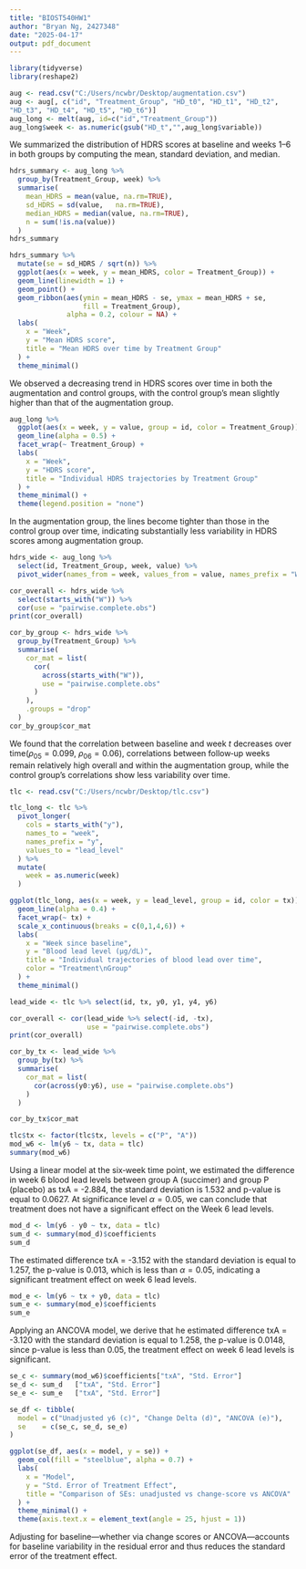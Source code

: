 ---
title: "BIOST540HW1"
author: "Bryan Ng, 2427348"
date: "2025-04-17"
output: pdf_document
---

```{r, warning = FALSE}
library(tidyverse)
library(reshape2)
```

\section{Problem 1}

```{r}
aug <- read.csv("C:/Users/ncwbr/Desktop/augmentation.csv")
aug <- aug[, c("id", "Treatment_Group", "HD_t0", "HD_t1", "HD_t2",
"HD_t3", "HD_t4", "HD_t5", "HD_t6")]
aug_long <- melt(aug, id=c("id","Treatment_Group"))
aug_long$week <- as.numeric(gsub("HD_t","",aug_long$variable))
```

\subsection{(a)}

We summarized the distribution of HDRS scores at baseline and weeks 1–6 in both groups by computing the mean, standard deviation, and median.

```{r, warning = FALSE}
hdrs_summary <- aug_long %>%
  group_by(Treatment_Group, week) %>%
  summarise(
    mean_HDRS = mean(value, na.rm=TRUE),
    sd_HDRS = sd(value,   na.rm=TRUE),
    median_HDRS = median(value, na.rm=TRUE),
    n = sum(!is.na(value))
  )
hdrs_summary

hdrs_summary %>%
  mutate(se = sd_HDRS / sqrt(n)) %>%
  ggplot(aes(x = week, y = mean_HDRS, color = Treatment_Group)) +
  geom_line(linewidth = 1) +
  geom_point() +
  geom_ribbon(aes(ymin = mean_HDRS - se, ymax = mean_HDRS + se,
                  fill = Treatment_Group),
              alpha = 0.2, colour = NA) +
  labs(
    x = "Week",
    y = "Mean HDRS score",
    title = "Mean HDRS over time by Treatment Group"
  ) +
  theme_minimal()
```

We observed a decreasing trend in HDRS scores over time in both the augmentation and control groups, with the control group’s mean slightly higher than that of the augmentation group.

\subsection{(b)}

```{r, warning = FALSE}
aug_long %>%
  ggplot(aes(x = week, y = value, group = id, color = Treatment_Group)) +
  geom_line(alpha = 0.5) +
  facet_wrap(~ Treatment_Group) +
  labs(
    x = "Week",
    y = "HDRS score",
    title = "Individual HDRS trajectories by Treatment Group"
  ) +
  theme_minimal() +
  theme(legend.position = "none")
```

In the augmentation group, the lines become tighter than those in the control group over time, indicating substantially less variability in HDRS scores among augmentation group.

\subsection{(c)}

```{r, warning = FALSE}
hdrs_wide <- aug_long %>%
  select(id, Treatment_Group, week, value) %>%
  pivot_wider(names_from = week, values_from = value, names_prefix = "W")

cor_overall <- hdrs_wide %>%
  select(starts_with("W")) %>%
  cor(use = "pairwise.complete.obs")
print(cor_overall)
```

```{r}
cor_by_group <- hdrs_wide %>%
  group_by(Treatment_Group) %>%
  summarise(
    cor_mat = list(
      cor(
        across(starts_with("W")), 
        use = "pairwise.complete.obs"
      )
    ),
    .groups = "drop"
  )
cor_by_group$cor_mat
```

We found that the correlation between baseline and week $t$ decreases over time($\rho_{05} = 0.099$, $\rho_{06} = 0.06$), correlations between follow‑up weeks remain relatively high overall and within the augmentation group, while the control group’s correlations show less variability over time.

\subsection{Problem 2}

```{r}
tlc <- read.csv("C:/Users/ncwbr/Desktop/tlc.csv")
```

\subsection{(a)}

```{r}
tlc_long <- tlc %>%
  pivot_longer(
    cols = starts_with("y"), 
    names_to = "week", 
    names_prefix = "y",
    values_to = "lead_level"
  ) %>%
  mutate(
    week = as.numeric(week)
  )

ggplot(tlc_long, aes(x = week, y = lead_level, group = id, color = tx)) +
  geom_line(alpha = 0.4) +
  facet_wrap(~ tx) +
  scale_x_continuous(breaks = c(0,1,4,6)) +
  labs(
    x = "Week since baseline",
    y = "Blood lead level (µg/dL)",
    title = "Individual trajectories of blood lead over time",
    color = "Treatment\nGroup"
  ) +
  theme_minimal()
```

\subsection{(b)}

```{r}
lead_wide <- tlc %>% select(id, tx, y0, y1, y4, y6)

cor_overall <- cor(lead_wide %>% select(-id, -tx), 
                   use = "pairwise.complete.obs")
print(cor_overall)

cor_by_tx <- lead_wide %>%
  group_by(tx) %>%
  summarise(
    cor_mat = list(
      cor(across(y0:y6), use = "pairwise.complete.obs")
    )
  )

cor_by_tx$cor_mat
```

\subsection{(c)}

```{r}
tlc$tx <- factor(tlc$tx, levels = c("P", "A"))
mod_w6 <- lm(y6 ~ tx, data = tlc)
summary(mod_w6)
```

Using a linear model at the six‑week time point, we estimated the difference in week 6 blood lead levels between group A (succimer) and group P (placebo) as txA = -2.884, the standard deviation is 1.532 and p-value is equal to 0.0627. At significance level $\alpha = 0.05$, we can conclude that treatment does not have a significant effect on the Week 6 lead levels.

\subsection{(d)}

```{r}
mod_d <- lm(y6 - y0 ~ tx, data = tlc)
sum_d <- summary(mod_d)$coefficients
sum_d
```

The estimated difference txA = -3.152 with the standard deviation is equal to 1.257, the p-value is 0.013, which is less than $\alpha = 0.05$, indicating a significant treatment effect on week 6 lead levels.

\subsection{(e)}

```{r}
mod_e <- lm(y6 ~ tx + y0, data = tlc)
sum_e <- summary(mod_e)$coefficients
sum_e
```

Applying an ANCOVA model, we derive that he estimated difference txA = -3.120 with the standard deviation is equal to 1.258, the p-value is 0.0148, since p-value is less than 0.05, the treatment effect on week 6 lead levels is significant.

\subsection{(f)}

```{r}
se_c <- summary(mod_w6)$coefficients["txA", "Std. Error"]  
se_d <- sum_d   ["txA", "Std. Error"]
se_e <- sum_e   ["txA", "Std. Error"]

se_df <- tibble(
  model = c("Unadjusted y6 (c)", "Change Delta (d)", "ANCOVA (e)"),
  se    = c(se_c, se_d, se_e)
)

ggplot(se_df, aes(x = model, y = se)) +
  geom_col(fill = "steelblue", alpha = 0.7) +
  labs(
    x = "Model",
    y = "Std. Error of Treatment Effect",
    title = "Comparison of SEs: unadjusted vs change‐score vs ANCOVA"
  ) +
  theme_minimal() +
  theme(axis.text.x = element_text(angle = 25, hjust = 1))
```

Adjusting for baseline—whether via change scores or ANCOVA—accounts for baseline variability in the residual error and thus reduces the standard error of the treatment effect.
